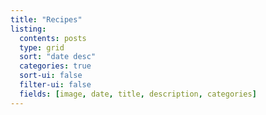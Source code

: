 ```yaml
---
title: "Recipes"
listing: 
  contents: posts
  type: grid
  sort: "date desc"
  categories: true 
  sort-ui: false
  filter-ui: false
  fields: [image, date, title, description, categories]
---
```

